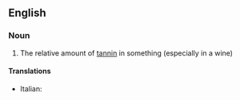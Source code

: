 ==English==

===Noun===
{{en-noun|tannicities}}

# The relative amount of [[tannin]] in something (especially in a wine)

====Translations====
{{trans-top}}
* Italian: {{t-|it|tannicità|f}}
{{trans-mid}}

{{trans-bottom}}